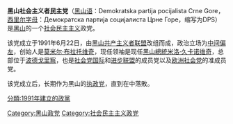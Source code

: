 {{noteTA
|G1=Places
|1=zh-cn:久卡诺维奇;zh-tw:朱卡諾維奇;
}}
{{not|黑山社会民主党}}
'''黑山社会主义者民主党'''（[[黑山语|黑山语]]：Demokratska partija pocijalista Crne Gore，[[西里尔字母|西里尔字母]]：Демократска партија социјалиста Црне Горе，缩写为DPS）是[[黑山|黑山]]的一个[[社会民主主义|社会民主主义]]政党。

该党成立于1991年6月22日，由[[黑山共产主义者联盟|黑山共产主义者联盟]]改组而成，政治立场为[[中间偏左|中间偏左]]，创始人是[[莫米尔·布拉托维奇|莫米尔·布拉托维奇]]，现任领袖是现任[[黑山總統|黑山總統]][[米洛·久卡诺维奇|米洛·久卡诺维奇]]，总部位于[[波德戈里察|波德戈里察]]，也是[[社会党国际|社会党国际]]和[[进步联盟|进步联盟]]的成员党以及[[欧洲社会党|欧洲社会党]]的准成员党。

该党成立后，长期作为黑山的[[执政党|执政党]]，直到在{{link-en|2020年8月30日的黑山议会选举|2020 Montenegrin parliamentary election}}中落敗。

{{黑山政党}}

[[Category:黑山政党|Category:黑山政党]]
[[Category:社会民主主义政党|Category:社会民主主义政党]]
[[分類:1991年建立的政黨|分類:1991年建立的政黨]]
